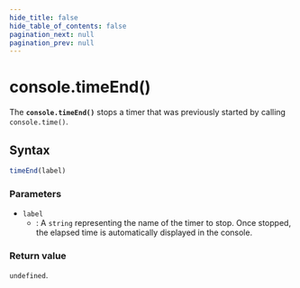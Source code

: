 ```yaml
---
hide_title: false
hide_table_of_contents: false
pagination_next: null
pagination_prev: null
---
```


# console.timeEnd()

The **`console.timeEnd()`** stops a timer that was previously started by calling `console.time()`.

## Syntax

```js
timeEnd(label)
```

### Parameters

- `label`
  - : A `string` representing the name of the timer to stop. Once stopped, the elapsed time is automatically
    displayed in the console.

### Return value

`undefined`.
